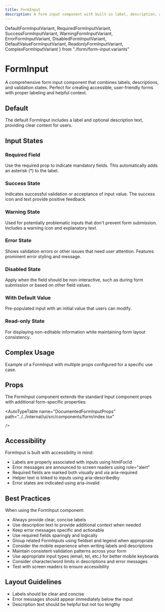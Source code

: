 ```yaml
---
title: FormInput
description: A form input component with built-in label, description, and error handling capabilities.
---
```

  DefaultFormInputVariant,
  RequiredFormInputVariant,
  SuccessFormInputVariant,
  WarningFormInputVariant,
  ErrorFormInputVariant,
  DisabledFormInputVariant,
  DefaultValueFormInputVariant,
  ReadonlyFormInputVariant,
  ComplexFormInputVariant
} from "./form/form-input.variants"

# FormInput
A comprehensive form input component that combines labels, descriptions, and validation states. Perfect for creating accessible, user-friendly forms with proper labeling and helpful context.

## Default
The default FormInput includes a label and optional description text, providing clear context for users.

<DefaultFormInputVariant />

## Input States

### Required Field
Use the required prop to indicate mandatory fields. This automatically adds an asterisk (*) to the label.

<RequiredFormInputVariant />

### Success State
Indicates successful validation or acceptance of input value. The success icon and text provide positive feedback.

<SuccessFormInputVariant />

### Warning State
Used for potentially problematic inputs that don't prevent form submission. Includes a warning icon and explanatory text.

<WarningFormInputVariant />

### Error State
Shows validation errors or other issues that need user attention. Features prominent error styling and message.

<ErrorFormInputVariant />

### Disabled State
Apply when the field should be non-interactive, such as during form submission or based on other field values.

<DisabledFormInputVariant />

### With Default Value
Pre-populated input with an initial value that users can modify.

<DefaultValueFormInputVariant />

### Read-only State
For displaying non-editable information while maintaining form layout consistency.

<ReadonlyFormInputVariant />

## Complex Usage
Example of a FormInput with multiple props configured for a specific use case.

<ComplexFormInputVariant />

## Props
The FormInput component extends the standard Input component props with additional form-specific properties:

  <AutoTypeTable
      name="DocumentedFormInputProps"
      path="../../internal/ui/src/components/form/index.tsx"

    />


## Accessibility
FormInput is built with accessibility in mind:
- Labels are properly associated with inputs using htmlFor/id
- Error messages are announced to screen readers using role="alert"
- Required fields are marked both visually and via aria-required
- Helper text is linked to inputs using aria-describedby
- Error states are indicated using aria-invalid

## Best Practices
When using the FormInput component:
- Always provide clear, concise labels
- Use description text to provide additional context when needed
- Keep error messages specific and actionable
- Use required fields sparingly and logically
- Group related FormInputs using fieldset and legend when appropriate
- Consider the mobile experience when writing labels and descriptions
- Maintain consistent validation patterns across your form
- Use appropriate input types (email, tel, etc.) for better mobile keyboards
- Consider character/word limits in descriptions and error messages
- Test with screen readers to ensure accessibility

## Layout Guidelines
- Labels should be clear and concise
- Error messages should appear immediately below the input
- Description text should be helpful but not too lengthy
